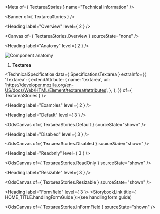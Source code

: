 
<Meta of={ TextareaStories } name="Technical information" />

<Banner of={ TextareaStories } />

<Heading label="Overview" level={ 2 } />

<Canvas of={ TextareaStories.Overview } sourceState="none" />

<Heading label="Anatomy" level={ 2 } />

![Component anatomy](/assets/base-assets/components/textarea/anatomy-tech.png "Component anatomy")

1. **Textarea**

<TechnicalSpecification
  data={ SpecificationsTextarea }
  extraInfo={{
    'Textarea': {
      extendAttribute: {
        name: 'textarea',
        url: 'https://developer.mozilla.org/en-US/docs/Web/HTML/Element/textarea#attributes',
      },
    },
  }}
  of={ TextareaStories } />

<Heading label="Examples" level={ 2 } />

<Heading label="Default" level={ 3 } />

<OdsCanvas of={ TextareaStories.Default } sourceState="shown" />

<Heading label="Disabled" level={ 3 } />

<OdsCanvas of={ TextareaStories.Disabled } sourceState="shown" />

<Heading label="Readonly" level={ 3 } />

<OdsCanvas of={ TextareaStories.ReadOnly } sourceState="shown" />

<Heading label="Resizable" level={ 3 } />

<OdsCanvas of={ TextareaStories.Resizable } sourceState="shown" />

<Heading label="Form field" level={ 3 }>
  <StorybookLink title={ HOME_TITLE.handlingFormGuide }>(see handling form guide)</StorybookLink>
</Heading>

<OdsCanvas of={ TextareaStories.InFormField } sourceState="shown" />

